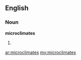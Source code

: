 ==English==

===Noun===
'''microclimates'''

# {{plural of|[[microclimate]]}}

[[ar:microclimates]]
[[my:microclimates]]